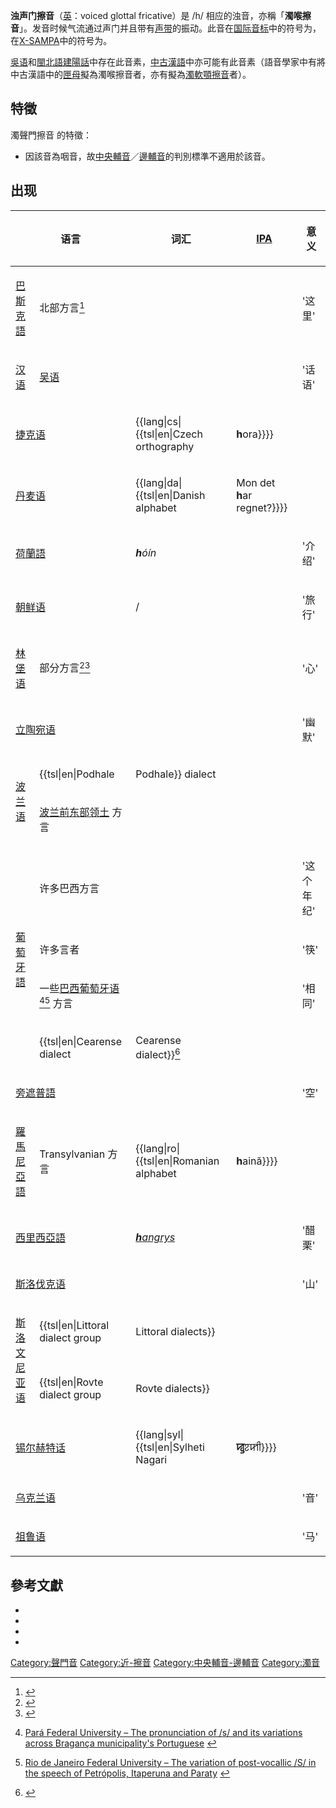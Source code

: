 {{Infobox IPA
|ipa symbol=ɦ
|ipa symbol2=h̤
|ipa symbol3=h̬
|ipa number=147
|decimal=614
|xsampa=h\
|kirshenbaum=h<?>
|braille=“
|braille2=h
|imagefile=Voiced glottal fricative (vector).svg
|imagesize=150px
}}
'''浊声门擦音'''（[[英語|英]]：voiced glottal fricative）是 /h/ 相应的浊音，亦稱「'''濁喉擦音'''」。发音时候气流通过声门并且带有[[声带|声带]]的振动。此音在[[国际音标|国际音标]]中的符号为{{ipa|{{尖括号|ɦ}}}}，在[[X-SAMPA|X-SAMPA]]中的符号为{{尖括号|h\}}。

[[吳语|吳语]]和[[閩北語|閩北語]][[建陽話|建陽話]]中存在此音素，[[中古汉语|中古漢語]]中亦可能有此音素（語音學家中有將中古漢語中的[[匣母|匣母]]擬為濁喉擦音者，亦有擬為[[濁軟顎擦音|濁軟顎擦音]]者）。

== 特徵 ==
濁聲門擦音 的特徵：
{{聲門音}}
{{口腔輔音}}
*因該音為咽音，故[[中央輔音|中央輔音]]／[[邊輔音|邊輔音]]的判別標準不適用於該音。
{{肺部氣流音}}

==出现==
{| class="wikitable"
! colspan="2" | 语言 !! 词汇 !! [[國際音標|IPA]] !! 意义 !! 备注
|-
| [[巴斯克語|巴斯克語]] ||北部方言<ref>{{Harvcoltxt|Hualde|Ortiz de Urbina|2003|p=24}}</ref> || {{lang|eu|'''h'''emen'''}} || {{IPA|[ɦemen]}}|| '这里' || 
|-
|[[汉语|汉语]] || [[吴语|吴语]] || {{lang|wuu|閒話}} || {{IPA|[ɦɛɦʊ]}}|| '话语' ||
|-
| colspan="2" | [[捷克语|捷克语]] || {{lang|cs|{{tsl|en|Czech orthography||'''h'''ora}}}} || {{IPA|[ˈɦora]}}|| '山' || 参见{{link-en|捷克语音韵|Czech phonology}}
|-
|colspan=2| [[丹麦语|丹麦语]] || {{lang|da|{{tsl|en|Danish alphabet||Mon det '''h'''ar regnet?}}}} || {{IPA|[- d̥e̝ ɦɑ̈ -]}} || “有没有下雨？” || 参见{{tsl|en|Danish phonology|丹麦语音韵|丹麦语音韵}}
|-
| colspan="2" | [[荷蘭語|荷蘭語]] ||'''''h'''óín''|| {{IPA|[ɦóĩ́]}}|| '介绍' ||
|-
| colspan="2" | [[朝鲜语|朝鲜语]] || {{lang|ko|여행/旅行}} / {{lang|ko-Latn|[[文化观光部2000年式|yeo'''h'''aeng]]}} || {{IPA|[jʌɦεŋ]}}|| '旅行' || 参见[[朝鲜语音系|朝鲜语音系]]
|-
| [[林堡语|林堡语]] || 部分方言<ref>{{Harvcoltxt|Gussenhoven|Aarts|1999|p=155}}</ref><ref>{{Harvcoltxt|Verhoeven|2007|p=219}}</ref> || {{lang|li|'''h'''art'''}} || {{IPA|[ɦɑ̽ʀ̝t]}} || '心' || 
|-
| colspan="2" | [[立陶宛语|立陶宛语]] || {{lang|lt|'''h'''umoras'''}} || {{IPA|[ˈɦʊmɔrɐs̪]}}|| '幽默'|| 
|-
| rowspan="2" | [[波兰语|波兰语]]||{{tsl|en|Podhale||Podhale}} dialect || rowspan="2" | {{lang|pl|[[波蘭語字母|'''h'''ydrant]]}} || rowspan="2" | {{IPA|[ˈɦɘ̟d̪rän̪t̪]}} || rowspan="2" | '消防栓' || rowspan="2" | 标准波兰语中发/x/，参见[[波兰语音韵|波兰语音韵]]
|-
|[[波兰前东部领土|波兰前东部领土]] 方言
|-
| rowspan="4" | [[葡萄牙語|葡萄牙語]] || 许多巴西方言 || {{lang|pt|[[葡萄牙语正写法|esse '''r'''apaz]]}} || {{IPA|[ˈesi ɦaˈpajs]}} || '这个年纪' || rowspan="2" | 
|-
| 许多言者 || {{lang|pt|[[葡萄牙语正写法|'''h'''ashi]]}} || {{IPA|[ɦɐˈʃi]}} || '筷'
|-
| 一些[[巴西葡萄牙语|巴西葡萄牙语]]<ref>{{pt icon}} [http://www.ufpa.br/alipa/realato_arlon1.htm Pará Federal University – The pronunciation of /s/ and its variations across Bragança municipality's Portuguese] {{Wayback|url=http://www.ufpa.br/alipa/realato_arlon1.htm |date=20160818161849 }}</ref><ref>{{pt icon}} [http://www.letras.ufrj.br/posverna/mestrado/SantosDR.pdf Rio de Janeiro Federal University – The variation of post-vocallic /S/ in the speech of Petrópolis, Itaperuna and Paraty] {{Wayback|url=http://www.letras.ufrj.br/posverna/mestrado/SantosDR.pdf |date=20171215182241 }}</ref> 方言 || {{lang|pt-BR|[[葡萄牙语正写法|me'''s'''mo]]}} || {{IPA|[ˈmeɦmu]}} || '相同' || 
|-
| {{tsl|en|Cearense dialect||Cearense dialect}}<ref>{{Cite web|url=http://www.profala.ufc.br/Trabalho3.pdf|title=A NEUTRALIZAÇÃO DOS FONEMAS / v – z - Z / NO FALAR DE FORTALEZA|publisher=profala.ufc.br|accessdate=23 April 2012|archive-url=https://web.archive.org/web/20160303222645/http://www.profala.ufc.br/Trabalho3.pdf|archive-date=2016-03-03|dead-url=yes}}</ref> || {{lang|pt-BR|[[葡萄牙语正写法|'''g'''ente]]}} || {{IPA|[ˈɦẽ.t͡ʃi]}} || '人' || 
|-
|colspan=2| [[旁遮普語|旁遮普語]] || {{lang|pa|[[古木基文|ਹਵਾ]]}} || {{IPA|[ɦə̀ʋä̌ː]}}<!-- Low and then rising tone, based on sound file in  http://ialtrust.com/swadeshlanguagelist/swadeshLanguageTable.php?language14=Punjabi --> || '空' ||
|-
| [[羅馬尼亞語|羅馬尼亞語]]|| Transylvanian 方言{{sfnp|Pop|1938|p=30}}||{{lang|ro|{{tsl|en|Romanian alphabet||'''h'''aină}}}} || {{IPA|[ˈɦainə]}} || '毛衣' || 标准语中读/h/。
|-
| colspan="2" | [[西里西亞語|西里西亞語]]|| [[西里西亞語|'''''h'''angrys'']] || {{IPA|[ˈɦaŋɡrɨs]}}|| '醋栗' ||
|-
| colspan="2" | [[斯洛伐克语|斯洛伐克语]]|| {{lang|sk|'''h'''ora'''}} ||  {{Audio-IPA|SK-hora.ogg|[ˈɦɔ̝rä]}}|| '山' ||
|-
| rowspan="2" | [[斯洛文尼亚语|斯洛文尼亚语]] || {{tsl|en|Littoral dialect group||Littoral dialects}} || rowspan="2" | {{lang|sl|'''h'''ora'''}} || rowspan="2" | {{IPA|[ˈɦɔra]}} || rowspan="2" | '山' || rowspan="2" | 
|-
|{{tsl|en|Rovte dialect group||Rovte dialects}}
|-
|colspan=2| [[锡尔赫特话|锡尔赫特话]] || {{lang|syl|{{tsl|en|Sylheti Nagari||'''ꠢꠥ'''ꠐꠇꠤ}}}} || {{IPA|[ɦuʈki]}} || '烤鱼' ||
|-
| colspan="2" | [[乌克兰语|乌克兰语]]|| {{lang|uk|[[乌克兰语字母|'''г'''олос]]}} || {{IPA|[ˈɦɔlɔs]}}|| '音' || 也被标为{{IPAblink|ʕ}}。参见{{tsl|en|Ukrainian phonology|乌克兰语音韵|乌克兰语音韵}}
|-
| colspan="2" | [[祖鲁语|祖鲁语]]|| {{lang|zu|i'''hh'''ashi}} || {{IPA|[iːˈɦaːʃi]}}|| '马'||
|}

== 參考文獻 ==
{{refbegin}}
* {{citation
|last=Gussenhoven
|first=Carlos
|year= 1992
|title=Dutch
|journal=Journal of the International Phonetic Association
|volume=22
|issue=2
|pages=45–47
}}
* {{citation
|last=Harry
|first=Otelemate
|year=2003
|title=Kalaḅarị-Ịjo
|journal=Journal of the International Phonetic Association
|volume=33
|issue=1
|pages=113–120
}}
* {{citation
|last=Laufer
|first=Asher
|year=1991
|title=Phonetic Representation: Glottal Fricatives
|journal=Journal of the International Phonetic Association
|volume=21
|issue=2
|pages=91–93
}}
* {{citation
|last=Roach
|first=Peter
|year=2004
|title=British English: Received Pronunciation
|journal=Journal of the International Phonetic Association
|volume=34
|issue=2
|pages=239–245
}}
{{refend}}

{{辅音}}

[[Category:聲門音|Category:聲門音]]
[[Category:近-擦音|Category:近-擦音]]
[[Category:中央輔音-邊輔音|Category:中央輔音-邊輔音]]
[[Category:濁音|Category:濁音]]